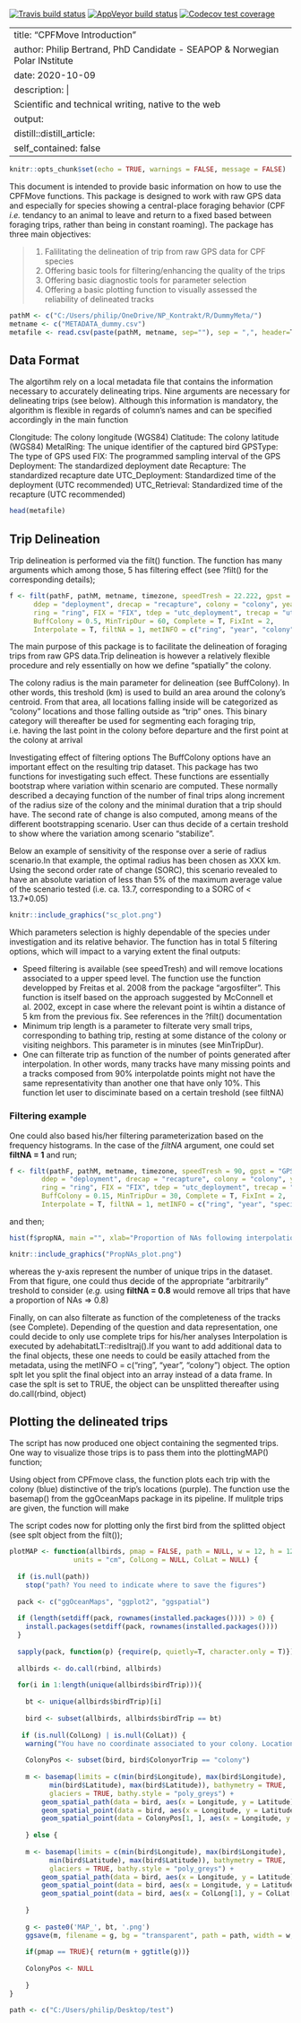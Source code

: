 
<!-- badges: start -->
  [![Travis build status](https://travis-ci.com/PhilBertrand/CPFMove.svg?branch=master)](https://travis-ci.com/PhilBertrand/CPFMove)
[![AppVeyor build status](https://ci.appveyor.com/api/projects/status/github/PhilBertrand/CPFMove?branch=master&svg=true)](https://ci.appveyor.com/project/PhilBertrand/CPFMove)
[![Codecov test coverage](https://codecov.io/gh/PhilBertrand/CPFMove/branch/master/graph/badge.svg)](https://codecov.io/gh/PhilBertrand/CPFMove?branch=master)
<!-- badges: end -->

---
title: "CPFMove Introduction"
author: Philip Bertrand, PhD Candidate - SEAPOP & Norwegian Polar INstitute
date: 2020-10-09
description: |
  Scientific and technical writing, native to the web
output:
  distill::distill_article:
    self_contained: false
---

```r
knitr::opts_chunk$set(echo = TRUE, warnings = FALSE, message = FALSE)
```

This document is intended to provide basic information on how to use the CPFMove functions. This package is designed to work with raw GPS data and especially for species showing a central-place foraging behavior (CPF *i.e.* tendancy to an animal to leave and return to a fixed based between foraging trips, rather than being in constant roaming). The package has three main objectives:

> 1) Falilitating the delineation of trip from raw GPS data for CPF species
> 2) Offering basic tools for filtering/enhancing the quality of the trips
> 3) Offering basic diagnostic tools for parameter selection
> 4) Offering a basic plotting function to visually assessed the reliability of delineated tracks

```r
pathM <- c("C:/Users/philip/OneDrive/NP_Kontrakt/R/DummyMeta/")
metname <- c("METADATA_dummy.csv")
metafile <- read.csv(paste(pathM, metname, sep=""), sep = ",", header=T, na.strings=c("","NA"))
```

## Data Format

The algortihm rely on a local metadata file that contains the information necessary to accurately delineating trips. Nine arguments are necessary for delineating trips (see below). Although this information is mandatory, the algorithm is flexible in regards of column’s names and can be specified accordingly in the main function

Clongitude: The colony longitude (WGS84)
Clatitude: The colony latitude (WGS84)
MetalRing: The unique identifier of the captured bird
GPSType: The type of GPS used
FIX: The programmed sampling interval of the GPS
Deployment: The standardized deployment date
Recapture: The standardized recapture date
UTC_Deployment: Standardized time of the deployment (UTC recommended)
UTC_Retrieval: Standardized time of the recapture (UTC recommended)

```r
head(metafile)
```

## Trip Delineation

Trip delineation is performed via the filt() function. The function has many arguments which among those, 5 has filtering effect (see ?filt() for the corresponding details);

```r

f <- filt(pathF, pathM, metname, timezone, speedTresh = 22.222, gpst = "GPSType",
      ddep = "deployment", drecap = "recapture", colony = "colony", year = "year",
      ring = "ring", FIX = "FIX", tdep = "utc_deployment", trecap = "utc_retrieval",
      BuffColony = 0.5, MinTripDur = 60, Complete = T, FixInt = 2,
      Interpolate = T, filtNA = 1, metINFO = c("ring", "year", "colony"), splt = F)

```

The main purpose of this package is to facilitate the delineation of foraging trips from raw GPS data.Trip delineation is however a relatively flexible procedure and rely essentially on how we define “spatially” the colony.

The colony radius is the main parameter for delineation (see BuffColony). In other words, this treshold (km) is used to build an area around the colony’s centroid. From that area, all locations falling inside will be categorized as “colony” locations and those falling outside as “trip” ones. This binary category will thereafter be used for segmenting each foraging trip, i.e. having the last point in the colony before departure and the first point at the colony at arrival

Investigating effect of filtering options
The BuffColony options have an important effect on the resulting trip dataset. This package has two functions for investigating such effect. These functions are essentially bootstrap where variation within scenario are computed. These normally described a decaying function of the number of final trips along increment of the radius size of the colony and the minimal duration that a trip should have. The second rate of change is also computed, among means of the different bootstrapping scenario. User can thus decide of a certain treshold to show where the variation among scenario “stabilize”.

Below an example of sensitivity of the response over a serie of radius scenario.In that example, the optimal radius has been chosen as XXX km. Using the second order rate of change (SORC), this scenario revealed to have an absolute variation of less than 5% of the maximum average value of the scenario tested (i.e. ca. 13.7, corresponding to a SORC of < 13.7*0.05)

```r

knitr::include_graphics("sc_plot.png")

```
Which parameters selection is highly dependable of the species under investigation and its relative behavior. The function has in total 5 filtering options, which will impact to a varying extent the final outputs:

- Speed filtering is available (see speedTresh) and will remove locations associated to a upper speed level. The function use the function developped by Freitas et al. 2008 from the package “argosfilter”. This function is itself based on the approach suggested by McConnell et al. 2002, except in case where the relevant point is wihtin a distance of 5 km from the previous fix. See references in the ?filt() documentation
- Minimum trip length is a parameter to filterate very small trips, corresponding to bathing trip, resting at some distance of the colony or visiting neighbors. This parameter is in minutes (see MinTripDur).
- One can filterate trip as function of the number of points generated after interpolation. In other words, many tracks have many missing points and a tracks composed from 90% interpolatde points might not have the same representativity than another one that have only 10%. This function let user to disciminate based on a certain treshold (see filtNA)

### Filtering example

One could also based his/her filtering parameterization based on the frequency histograms. In the case of the *filtNA* argument, one could set **filtNA = 1** and run;

```r

f <- filt(pathF, pathM, metname, timezone, speedTresh = 90, gpst = "GPSType",
        ddep = "deployment", drecap = "recapture", colony = "colony", year = "year",
        ring = "ring", FIX = "FIX", tdep = "utc_deployment", trecap = "utc_retrieval",
        BuffColony = 0.15, MinTripDur = 30, Complete = T, FixInt = 2,
        Interpolate = T, filtNA = 1, metINFO = c("ring", "year", "species", "colony"), splt = F)

```

and then;

```r

hist(f$propNA, main ="", xlab="Proportion of NAs following interpolation")

```

```r

knitr::include_graphics("PropNAs_plot.png")

```
 
whereas the y-axis represent the number of unique trips in the dataset. From that figure, one could thus decide of the appropriate "arbitrarily" treshold to consider (*e.g.* using **filtNA = 0.8** would remove all trips that have a proportion of NAs => 0.8)
 
Finally, on can also filterate as function of the completeness of the tracks (see Complete). Depending of the question and data representation, one could decide to only use complete trips for his/her analyses
Interpolation is executed by adehabitatLT::redisltraj().If you want to add additional data to the final objects, these one needs to could be easily attached from the metadata, using the metINFO = c(“ring”, “year”, “colony”) object. The option splt let you split the final object into an array instead of a data frame. In case the splt is set to TRUE, the object can be unsplitted thereafter using do.call(rbind, object)

## Plotting the delineated trips
  
The script has now produced one object containing the segmented trips. One way to visualize those trips is to pass them into the plottingMAP() function;

Using object from CPFmove class, the function plots each trip with the colony (blue) distinctive of the trip’s locations (purple). The function use the basemap() from the ggOceanMaps package in its pipeline. If mulitple trips are given, the function will make

The script codes now for plotting only the first bird from the splitted object (see splt object from the filt());

```r

plotMAP <- function(allbirds, pmap = FALSE, path = NULL, w = 12, h = 12,
                units = "cm", ColLong = NULL, ColLat = NULL) {
  
  if (is.null(path))
    stop("path? You need to indicate where to save the figures")
  
  pack <- c("ggOceanMaps", "ggplot2", "ggspatial")
  
  if (length(setdiff(pack, rownames(installed.packages()))) > 0) {
    install.packages(setdiff(pack, rownames(installed.packages())))  
  }
  
  sapply(pack, function(p) {require(p, quietly=T, character.only = T)})
  
  allbirds <- do.call(rbind, allbirds)
  
  for(i in 1:length(unique(allbirds$birdTrip))){
    
    bt <- unique(allbirds$birdTrip)[i]
    
    bird <- subset(allbirds, allbirds$birdTrip == bt)
    
   if (is.null(ColLong) | is.null(ColLat)) {
    warning("You have no coordinate associated to your colony. Location will be automatically picked up from your dataset")
    
    ColonyPos <- subset(bird, bird$ColonyorTrip == "colony")
     
    m <- basemap(limits = c(min(bird$Longitude), max(bird$Longitude), 
          min(bird$Latitude), max(bird$Latitude)), bathymetry = TRUE, 
          glaciers = TRUE, bathy.style = "poly_greys") +
        geom_spatial_path(data = bird, aes(x = Longitude, y = Latitude), color = "light gray") +
        geom_spatial_point(data = bird, aes(x = Longitude, y = Latitude), color = "purple") +
        geom_spatial_point(data = ColonyPos[1, ], aes(x = Longitude, y = Latitude), color = "blue")
    
    } else {
      
    m <- basemap(limits = c(min(bird$Longitude), max(bird$Longitude), 
          min(bird$Latitude), max(bird$Latitude)), bathymetry = TRUE, 
          glaciers = TRUE, bathy.style = "poly_greys") +
        geom_spatial_path(data = bird, aes(x = Longitude, y = Latitude), color = "light gray") +
        geom_spatial_point(data = bird, aes(x = Longitude, y = Latitude), color = "purple") +
        geom_spatial_point(data = bird, aes(x = ColLong[1], y = ColLat[1]), color = "blue")
      
    }
    
    g <- paste0('MAP_', bt, '.png')
    ggsave(m, filename = g, bg = "transparent", path = path, width = w, height = h, units = units) 
    
    if(pmap == TRUE){ return(m + ggtitle(g))}
    
    ColonyPos <- NULL
    
    } 
}

```

```r

path <- c("C:/Users/philip/Desktop/test")

```
